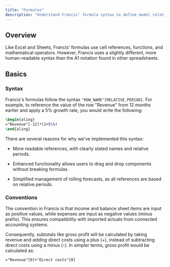 ```yaml
---
title: "Formulas"
description: "Understand Francis' formula syntax to define model relations faster than ever."
---
```


## Overview

Like Excel and Sheets, Francis' formulas use cell references, functions, and mathematical operators. However, Francis uses a slightly different, more human-readable syntax than the A1 notation found in other spreadsheets.

## Basics

### Syntax

Francis's formulas follow the syntax `"ROW_NAME"[RELATIVE_PERIOD]`. For example, to reference the value of the row "Revenue" from 12 months earlier and apply a 5% growth rate, you would write the following:

```latex
\begin{aling}
="Revenue"[-12]*(1+5\%)
\end{aling}
```

There are several reasons for why we've implemented this syntax:

* More readable references, with clearly stated names and relative periods.

* Enhanced functionality allows users to drag and drop components without breaking formulas.

* Simplified management of rolling forecasts, as all references are based on relative periods.

### Conventions

The convention in Francis is that income and balance sheet items are input as positive values, while expenses are input as negative values (minus prefix). This ensures compatibility with imported actuals from connected accounting systems.

Consequently, subtotals like gross profit will be calculated by taking revenue and *adding* direct costs using a plus (+), instead of subtracting direct costs using a minus (-). In simpler terms, gross profit would be calculated as:

```latex
="Revenue"[0]+"Direct costs"[0]
```